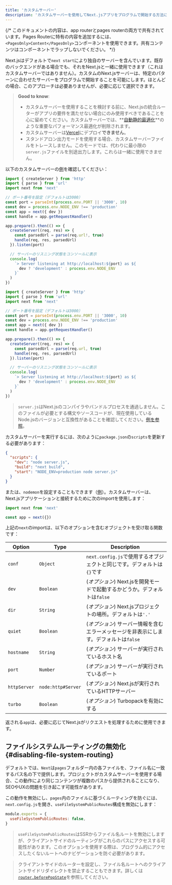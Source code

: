 ```yaml
---
title: 'カスタムサーバー'
description: 'カスタムサーバーを使用してNext.jsアプリをプログラムで開始する方法について説明します。'
---
```


{/* このドキュメントの内容は、app routerとpages routerの両方で共有されています。Pages Routerに特有の内容を追加するには、`<PagesOnly>Content</PagesOnly>`コンポーネントを使用できます。共有コンテンツはコンポーネントでラップしないでください。 */}

Next.jsはデフォルトで`next start`により独自のサーバーを含んでいます。既存のバックエンドがある場合でも、それをNext.jsと一緒に使用できます（これはカスタムサーバーではありません）。カスタムのNext.jsサーバーは、特定のパターンに合わせたサーバーをプログラムで開始することを可能にします。ほとんどの場合、このアプローチは必要ありませんが、必要に応じて選択できます。

> **Good to know**:
>
> - カスタムサーバーを使用することを検討する前に、Next.jsの統合ルーターがアプリの要件を満たせない場合にのみ使用すべきであることを心に留めてください。カスタムサーバーでは、**[自動静的最適化](https://nextjs.org/docs/canary/pages/building-your-application/rendering/automatic-static-optimization)**のような重要なパフォーマンス最適化が削除されます。
> - カスタムサーバーは[Vercel](https://vercel.com/frameworks/nextjs)にデプロイ**できません**。
> - スタンドアロン出力モードを使用する場合、カスタムサーバーファイルをトレースしません。このモードでは、代わりに最小限の`server.js`ファイルを別途出力します。これらは一緒に使用できません。

以下のカスタムサーバーの[例](https://github.com/vercel/next.js/tree/canary/examples/custom-server)を確認してください：

<Tabs>
<TabItem value="ts" label="TypeScript">

```ts title="server.ts" switcher
import { createServer } from 'http'
import { parse } from 'url'
import next from 'next'

// ポート番号を設定（デフォルトは3000）
const port = parseInt(process.env.PORT || '3000', 10)
const dev = process.env.NODE_ENV !== 'production'
const app = next({ dev })
const handle = app.getRequestHandler()

app.prepare().then(() => {
  createServer((req, res) => {
    const parsedUrl = parse(req.url!, true)
    handle(req, res, parsedUrl)
  }).listen(port)

  // サーバーのリスニング状態をコンソールに表示
  console.log(
    `> Server listening at http://localhost:${port} as ${
      dev ? 'development' : process.env.NODE_ENV
    }`
  )
})
```

</TabItem>
<TabItem value="js" label="JavaScript">

```js title="server.js" switcher
import { createServer } from 'http'
import { parse } from 'url'
import next from 'next'

// ポート番号を設定（デフォルトは3000）
const port = parseInt(process.env.PORT || '3000', 10)
const dev = process.env.NODE_ENV !== 'production'
const app = next({ dev })
const handle = app.getRequestHandler()

app.prepare().then(() => {
  createServer((req, res) => {
    const parsedUrl = parse(req.url, true)
    handle(req, res, parsedUrl)
  }).listen(port)

  // サーバーのリスニング状態をコンソールに表示
  console.log(
    `> Server listening at http://localhost:${port} as ${
      dev ? 'development' : process.env.NODE_ENV
    }`
  )
})
```

</TabItem>
</Tabs>

> `server.js`はNext.jsのコンパイラやバンドルプロセスを通過しません。このファイルが必要とする構文やソースコードが、現在使用しているNode.jsのバージョンと互換性があることを確認してください。[例を参照](https://github.com/vercel/next.js/tree/canary/examples/custom-server)。

カスタムサーバーを実行するには、次のように`package.json`の`scripts`を更新する必要があります：

```json title="package.json"
{
  "scripts": {
    "dev": "node server.js",
    "build": "next build",
    "start": "NODE_ENV=production node server.js"
  }
}
```

または、`nodemon`を設定することもできます（[例](https://github.com/vercel/next.js/tree/canary/examples/custom-server)）。カスタムサーバーは、Next.jsアプリケーションと接続するために次のimportを使用します：

```js
import next from 'next'

const app = next({})
```

上記の`next`のimportは、以下のオプションを含むオブジェクトを受け取る関数です：

| Option       | Type               | Description                                                                            |
| ------------ | ------------------ | -------------------------------------------------------------------------------------- |
| `conf`       | `Object`           | `next.config.js`で使用するオブジェクトと同じです。デフォルトは`{}`です                 |
| `dev`        | `Boolean`          | (_オプション_) Next.jsを開発モードで起動するかどうか。デフォルトは`false`              |
| `dir`        | `String`           | (_オプション_) Next.jsプロジェクトの場所。デフォルトは`'.'`                            |
| `quiet`      | `Boolean`          | (_オプション_) サーバー情報を含むエラーメッセージを非表示にします。デフォルトは`false` |
| `hostname`   | `String`           | (_オプション_) サーバーが実行されているホスト名                                        |
| `port`       | `Number`           | (_オプション_) サーバーが実行されているポート                                          |
| `httpServer` | `node:http#Server` | (_オプション_) Next.jsが実行されているHTTPサーバー                                     |
| `turbo`      | `Boolean`          | (_オプション_) Turbopackを有効にする                                                   |

返される`app`は、必要に応じてNext.jsがリクエストを処理するために使用できます。

<PagesOnly>

## ファイルシステムルーティングの無効化 {#disabling-file-system-routing}

デフォルトでは、`Next`は`pages`フォルダー内の各ファイルを、ファイル名に一致するパス名の下で提供します。プロジェクトがカスタムサーバーを使用する場合、この動作により同じコンテンツが複数のパスから提供されることになり、SEOやUXの問題を引き起こす可能性があります。

この動作を無効にし、`pages`内のファイルに基づくルーティングを防ぐには、`next.config.js`を開き、`useFileSystemPublicRoutes`構成を無効にします：

```js title="next.config.js"
module.exports = {
  useFileSystemPublicRoutes: false,
}
```

> `useFileSystemPublicRoutes`はSSRからファイル名ルートを無効にしますが、クライアントサイドのルーティングがこれらのパスにアクセスする可能性があります。このオプションを使用する際は、プログラム的にアクセスしたくないルートへのナビゲーションを防ぐ必要があります。

> クライアントサイドのルーターを設定し、ファイル名ルートへのクライアントサイドリダイレクトを禁止することもできます。詳しくは[`router.beforePopState`](https://nextjs.org/docs/canary/pages/api-reference/functions/use-router#routerbeforepopstate)を参照してください。

</PagesOnly>
